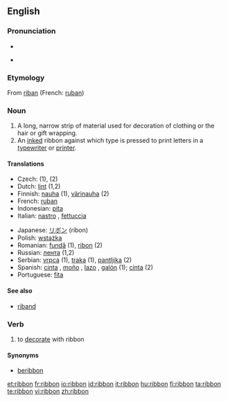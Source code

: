 ==English==
{{wikipedia}}

===Pronunciation===
* {{audio|en-us-ribbon.ogg|Audio (US)}}

* {{rhymes|ɪbən}}

===Etymology===
From {{OF.}} [[riban]] (French: [[ruban]])

===Noun===
{{en-noun}}

# A long, narrow strip of material used for decoration of clothing or the hair or gift wrapping.
# An [[inked]] ribbon against which type is pressed to print letters in a [[typewriter]] or [[printer]].

====Translations====
{{top}}
* Czech: {{t|cs|stuha|f}} (1), {{t|cs|páska|f}} (2)
* Dutch: [[lint]] {{n}} (1,2)
* Finnish: [[nauha]] (1), [[värinauha]] (2)
* French: [[ruban]] {{m}}
* Indonesian: [[pita]]
* Italian: [[nastro]] {{m}}, [[fettuccia]] {{f}}
{{mid}}
* Japanese: [[リボン]] (ribon)
* Polish: [[wstążka]] {{f}}
* Romanian: [[fundă]] {{f}} (1), [[ribon]] {{n}} (2)
* Russian: [[лента]] {{f}} (1,2)
* Serbian: [[vrpca]] {{f}} (1), [[traka]] {{f}} (1), [[pantljika]] {{f}} (2)
* Spanish: [[cinta]] {{f}}, [[moño]] {{m}}, [[lazo]] {{m}}, [[galón]] {{m}} (1); [[cinta]] {{f}} (2)
* Portuguese: [[fita]] {{f}}
{{bottom}}

====See also====
* [[riband]]

===Verb===
{{en-verb}}

# to [[decorate]] with ribbon

====Synonyms====
* [[beribbon]]

[[et:ribbon]]
[[fr:ribbon]]
[[io:ribbon]]
[[id:ribbon]]
[[it:ribbon]]
[[hu:ribbon]]
[[fi:ribbon]]
[[ta:ribbon]]
[[te:ribbon]]
[[vi:ribbon]]
[[zh:ribbon]]